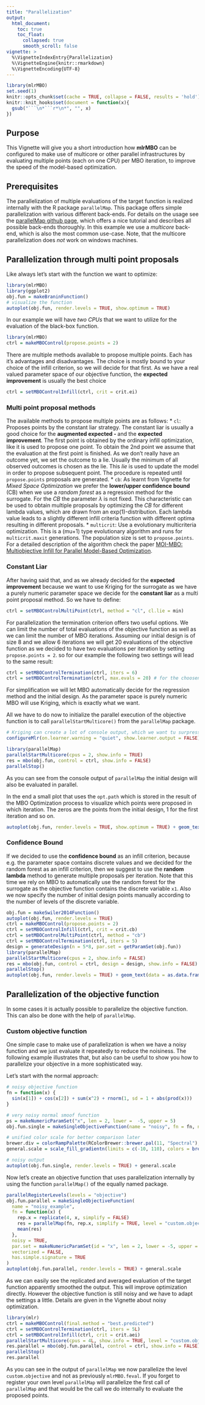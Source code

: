 ```yaml
---
title: "Parallelization"
output:
  html_document:
    toc: true
    toc_float:
      collapsed: true
      smooth_scroll: false
vignette: >
  %\VignetteIndexEntry{Parallelization}
  %\VignetteEngine{knitr::rmarkdown}
  %\VignetteEncoding{UTF-8}
---
```


```r
library(mlrMBO)
set.seed(1)
knitr::opts_chunk$set(cache = TRUE, collapse = FALSE, results = 'hold')
knitr::knit_hooks$set(document = function(x){
  gsub("```\n*```r*\n*", "", x)
})
```

## Purpose

This Vignette will give you a short introduction how **mlrMBO** can be configured to make use of multicore or other parallel infrastructures by evaluating multiple points (each on one CPU) per MBO iteration, to improve the speed of the model-based optimization.

## Prerequisites

The parallelization of multiple evaluations of the target function is realized internally with the R package `parallelMap`. 
This package offers simple parallelization with various different back-ends. 
For details on the usage see the [parallelMap github page](https://github.com/berndbischl/parallelMap#readme), which offers a nice tutorial and describes all possible back-ends thoroughly.
In this example we use a *multicore* back-end, which is also the most common use-case.
Note, that the multicore parallelization does _not_ work on windows machines.

## Parallelization through multi point proposals

Like always let's start with the function we want to optimize:

```r
library(mlrMBO)
library(ggplot2)
obj.fun = makeBraninFunction()
# visualize the function
autoplot(obj.fun, render.levels = TRUE, show.optimum = TRUE)
```

In our example we will have *two CPUs* that we want to utilize for the evaluation of the black-box function.

```r
library(mlrMBO)
ctrl = makeMBOControl(propose.points = 2)
```

There are multiple methods available to propose multiple points.
Each has it's advantages and disadvantages.
The choice is mostly bound to your choice of the infill criterion, so we will decide for that first.
As we have a real valued parameter space of our objective function, the **expected improvement** is usually the best choice

```r
ctrl = setMBOControlInfill(ctrl, crit = crit.ei)
```

### Multi point proposal methods

The available methods to propose multiple points are as follows:
* `cl`: Proposes points by the constant liar strategy. 
The constant liar is usually a good choice for the **augmented expected - ** and the **expected improvement**.
The first point is obtained by the ordinary infill optimization, like it is used to propose one point.
To obtain the 2nd point we assume that the evaluation at the first point is finished.
As we don't really have an outcome yet, we set the outcome to a lie.
Usually the minimum of all observed outcomes is chosen as the lie.
This *lie* is used to update the model in order to propose subsequent point. 
The procedure is repeated until `propose.points` proposals are generated.
* `cb`: As learnt from Vignette for *Mixed Space Optimization* we prefer the **lower/upper confidence bound** (CB) when we use a *random forest* as a regression method for the surrogate.
For the *CB* the parameter $\lambda$ is not fixed. 
This characteristic can be used to obtain multiple proposals by optimizing the *CB* for different lambda values, which are drawn from an exp(1)-distribution.
Each lambda value leads to a slightly different infill criteria function with different optima resulting in different proposals.
* `multicrit`: Use a evolutionary multicriteria optimization. 
This is a (mu+1) type evolutionary algorithm and runs for `multicrit.maxit` generations.
The population size is set to `propose.points`.
For a detailed description of the algorithm check the paper [MOI-MBO: Multiobjective Infill for Parallel Model-Based Optimization](http://link.springer.com/chapter/10.1007/978-3-319-09584-4_17).

### Constant Liar

After having said that, and as we already decided for the **expected improvement** because we want to use Kriging for the surrogate as we have a purely numeric parameter space we decide for the **constant liar** as a multi point proposal method.
So we have to define:

```r
ctrl = setMBOControlMultiPoint(ctrl, method = "cl", cl.lie = min)
```

For parallelization the termination criterion offers two useful options.
We can limit the number of total evaluations of the objective function as well as we can limit the number of MBO iterations. 
Assuming our initial design is of size 8 and we allow 6 iterations we will get 20 evaluations of the objective function as we decided to have two evaluations per iteration by setting `propose.points = 2`.
so for our example the following two settings will lead to the same result:

```r
ctrl = setMBOControlTermination(ctrl, iters = 6)
ctrl = setMBOControlTermination(ctrl, max.evals = 20) # for the choosen settings will result in the same number of evaluations.
```

For simplification we will let MBO automatically decide for the regression method and the initial design.
As the parameter space is purely numeric MBO will use Kriging, which is exactly what we want.

All we have to do now to initialize the parallel execution of the objective function is to call `parallelStartMulticore()` from the `parallelMap` package.

```r
# Kriging can create a lot of console output, which we want tu surpress here:
configureMlr(on.learner.warning = "quiet", show.learner.output = FALSE)

library(parallelMap)
parallelStartMulticore(cpus = 2, show.info = TRUE)
res = mbo(obj.fun, control = ctrl, show.info = FALSE)
parallelStop()
```

As you can see from the console output of `parallelMap` the initial design will also be evaluated in parallel.

In the end a small plot that uses the `opt.path` which is stored in the result of the MBO Optimization process to visualize which points were proposed in which iteration.
The zeros are the points from the initial design, 1 for the first iteration and so on.
```r
autoplot(obj.fun, render.levels = TRUE, show.optimum = TRUE) + geom_text(data = as.data.frame(res$opt.path), mapping = aes(label = dob), color = "white")
```

### Confidence Bound

If we decided to use the **confidence bound** as an infill criterion, because e.g. the parameter space contains discrete values and we decided for the random forest as an infill criterion, then we suggest to use the **random lambda** method to generate multiple proposals per iteration.
Note that this time we rely on MBO to automatically use the random forest for the surrogate as the objective function contains the discrete variable `x1`.
Also we now specify the number of initial design points manually according to the number of levels of the discrete variable.

```r
obj.fun = makeSwiler2014Function()
autoplot(obj.fun, render.levels = TRUE)
ctrl = makeMBOControl(propose.points = 2)
ctrl = setMBOControlInfill(ctrl, crit = crit.cb)
ctrl = setMBOControlMultiPoint(ctrl, method = "cb")
ctrl = setMBOControlTermination(ctrl, iters = 5)
design = generateDesign(n = 5*8, par.set = getParamSet(obj.fun))
library(parallelMap)
parallelStartMulticore(cpus = 2, show.info = FALSE)
res = mbo(obj.fun, control = ctrl, design = design, show.info = FALSE)
parallelStop()
autoplot(obj.fun, render.levels = TRUE) + geom_text(data = as.data.frame(res$opt.path), mapping = aes(label = dob), color = "white")
```


## Parallelization of the objective function

In some cases it is actually possible to parallelize the objective function.
This can also be done with the help of `parallelMap`.

### Custom objective function

One simple case to make use of parallelization is when we have a noisy function and we just evaluate it repeatedly to reduce the noisiness.
The following example illustrates that, but also can be useful to show you how to parallelize your objective in a more sophisticated way.

Let's start with the normal approach:

```r
# noisy objective function
fn = function(x) {
  sin(x[1]) + cos(x[2]) + sum(x^2) + rnorm(1, sd = 1 + abs(prod(x)))
}

# very noisy normal smoof function
ps = makeNumericParamSet("x", len = 2, lower =  -5, upper = 5)
obj.fun.single = makeSingleObjectiveFunction(name = "noisy", fn = fn, noisy = TRUE, par.set = ps)

# unified color scale for better comparison later
brewer.div = colorRampPalette(RColorBrewer::brewer.pal(11, "Spectral"), interpolate = "spline")
general.scale = scale_fill_gradientn(limits = c(-10, 110), colors = brewer.div(200))

# noisy output
autoplot(obj.fun.single, render.levels = TRUE) + general.scale
```

Now let's create an objective function that uses parallelization internally by using the function `parallelMap()` of the equally named package.

```r
parallelRegisterLevels(levels = "objective")
obj.fun.parallel = makeSingleObjectiveFunction(
  name = "noisy_example",
  fn = function(x) {
    rep.x = replicate(4, x, simplify = FALSE)
    res = parallelMap(fn, rep.x, simplify = TRUE, level = "custom.objective")
    mean(res)
  }, 
  noisy = TRUE, 
  par.set = makeNumericParamSet(id = "x", len = 2, lower = -5, upper = 5), 
  vectorized = FALSE,
  has.simple.signature = TRUE
)
autoplot(obj.fun.parallel, render.levels = TRUE) + general.scale
```

As we can easily see the replicated and averaged evaluation of the target function apparently smoothed the output.
This will improve optimization directly.
However the objective function is still noisy and we have to adapt the settings a little.
Details are given in the Vignette about noisy optimization.

```r
library(mlr)
ctrl = makeMBOControl(final.method = "best.predicted")
ctrl = setMBOControlTermination(ctrl, iters = 5L)
ctrl = setMBOControlInfill(ctrl, crit = crit.aei)
parallelStartMulticore(cpus = 4L, show.info = TRUE, level = "custom.objective")
res.parallel = mbo(obj.fun.parallel, control = ctrl, show.info = FALSE)
parallelStop()
res.parallel
```
As you can see in the output of `parallelMap` we now parallelize the level `custom.objective` and not as previously `mlrMBO.feval`.
If you forget to register your own level `parallelMap` will parallelize the first call of `parallelMap` and that would be the call we do internally to evaluate the proposed points.
